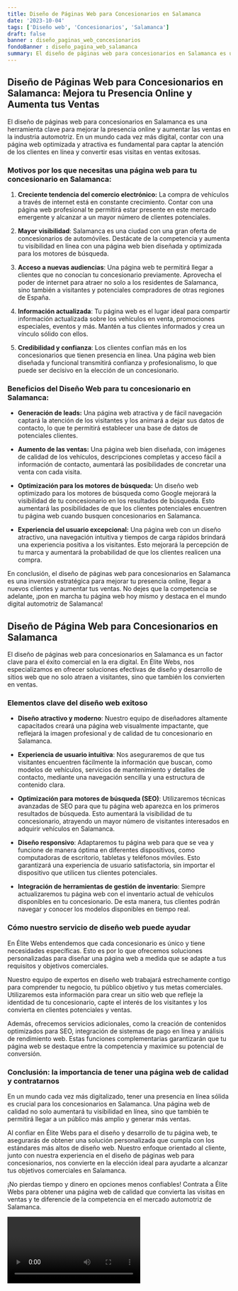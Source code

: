 ```yaml
---
title: Diseño de Páginas Web para Concesionarios en Salamanca
date: '2023-10-04'
tags: ['Diseño web', 'Concesionarios', 'Salamanca']
draft: false
banner : diseño_paginas_web_concesionarios
fondoBanner : diseño_pagina_web_salamanca
summary: El diseño de páginas web para concesionarios en Salamanca es una herramienta clave para mejorar la presencia online y aumentar las ventas en la industria automotriz. En un mundo cada vez más digital, contar con una página web optimizada y atractiva es fundamental para captar la atención de los clientes en línea y convertir esas visitas en ventas exitosas.
---
```


## Diseño de Páginas Web para Concesionarios en Salamanca: Mejora tu Presencia Online y Aumenta tus Ventas

El diseño de páginas web para concesionarios en Salamanca es una herramienta clave para mejorar la presencia online y aumentar las ventas en la industria automotriz. En un mundo cada vez más digital, contar con una página web optimizada y atractiva es fundamental para captar la atención de los clientes en línea y convertir esas visitas en ventas exitosas.

### Motivos por los que necesitas una página web para tu concesionario en Salamanca:

1. **Creciente tendencia del comercio electrónico:** La compra de vehículos a través de internet está en constante crecimiento. Contar con una página web profesional te permitirá estar presente en este mercado emergente y alcanzar a un mayor número de clientes potenciales.

2. **Mayor visibilidad**: Salamanca es una ciudad con una gran oferta de concesionarios de automóviles. Destácate de la competencia y aumenta tu visibilidad en línea con una página web bien diseñada y optimizada para los motores de búsqueda.

3. **Acceso a nuevas audiencias**: Una página web te permitirá llegar a clientes que no conocían tu concesionario previamente. Aprovecha el poder de internet para atraer no solo a los residentes de Salamanca, sino también a visitantes y potenciales compradores de otras regiones de España.

4. **Información actualizada**: Tu página web es el lugar ideal para compartir información actualizada sobre los vehículos en venta, promociones especiales, eventos y más. Mantén a tus clientes informados y crea un vínculo sólido con ellos.

5. **Credibilidad y confianza**: Los clientes confían más en los concesionarios que tienen presencia en línea. Una página web bien diseñada y funcional transmitirá confianza y profesionalismo, lo que puede ser decisivo en la elección de un concesionario.

### Beneficios del Diseño Web para tu concesionario en Salamanca:

- **Generación de leads:** Una página web atractiva y de fácil navegación captará la atención de los visitantes y los animará a dejar sus datos de contacto, lo que te permitirá establecer una base de datos de potenciales clientes.

- **Aumento de las ventas:** Una página web bien diseñada, con imágenes de calidad de los vehículos, descripciones completas y acceso fácil a información de contacto, aumentará las posibilidades de concretar una venta con cada visita.

- **Optimización para los motores de búsqueda:** Un diseño web optimizado para los motores de búsqueda como Google mejorará la visibilidad de tu concesionario en los resultados de búsqueda. Esto aumentará las posibilidades de que los clientes potenciales encuentren tu página web cuando busquen concesionarios en Salamanca.

- **Experiencia del usuario excepcional:** Una página web con un diseño atractivo, una navegación intuitiva y tiempos de carga rápidos brindará una experiencia positiva a los visitantes. Esto mejorará la percepción de tu marca y aumentará la probabilidad de que los clientes realicen una compra.

En conclusión, el diseño de páginas web para concesionarios en Salamanca es una inversión estratégica para mejorar tu presencia online, llegar a nuevos clientes y aumentar tus ventas. No dejes que la competencia se adelante, ¡pon en marcha tu página web hoy mismo y destaca en el mundo digital automotriz de Salamanca!

<GifSeo />

<Cta />

## Diseño de Página Web para Concesionarios en Salamanca

El diseño de páginas web para concesionarios en Salamanca es un factor clave para el éxito comercial en la era digital. En Élite Webs, nos especializamos en ofrecer soluciones efectivas de diseño y desarrollo de sitios web que no solo atraen a visitantes, sino que también los convierten en ventas.

### Elementos clave del diseño web exitoso

- **Diseño atractivo y moderno**: Nuestro equipo de diseñadores altamente capacitados creará una página web visualmente impactante, que reflejará la imagen profesional y de calidad de tu concesionario en Salamanca.

- **Experiencia de usuario intuitiva**: Nos aseguraremos de que tus visitantes encuentren fácilmente la información que buscan, como modelos de vehículos, servicios de mantenimiento y detalles de contacto, mediante una navegación sencilla y una estructura de contenido clara.

- **Optimización para motores de búsqueda (SEO)**: Utilizaremos técnicas avanzadas de SEO para que tu página web aparezca en los primeros resultados de búsqueda. Esto aumentará la visibilidad de tu concesionario, atrayendo un mayor número de visitantes interesados en adquirir vehículos en Salamanca.

- **Diseño responsivo**: Adaptaremos tu página web para que se vea y funcione de manera óptima en diferentes dispositivos, como computadoras de escritorio, tabletas y teléfonos móviles. Esto garantizará una experiencia de usuario satisfactoria, sin importar el dispositivo que utilicen tus clientes potenciales.

- **Integración de herramientas de gestión de inventario**: Siempre actualizaremos tu página web con el inventario actual de vehículos disponibles en tu concesionario. De esta manera, tus clientes podrán navegar y conocer los modelos disponibles en tiempo real.

### Cómo nuestro servicio de diseño web puede ayudar

En Élite Webs entendemos que cada concesionario es único y tiene necesidades específicas. Esto es por lo que ofrecemos soluciones personalizadas para diseñar una página web a medida que se adapte a tus requisitos y objetivos comerciales.

Nuestro equipo de expertos en diseño web trabajará estrechamente contigo para comprender tu negocio, tu público objetivo y tus metas comerciales. Utilizaremos esta información para crear un sitio web que refleje la identidad de tu concesionario, capte el interés de los visitantes y los convierta en clientes potenciales y ventas.

Además, ofrecemos servicios adicionales, como la creación de contenidos optimizados para SEO, integración de sistemas de pago en línea y análisis de rendimiento web. Estas funciones complementarias garantizarán que tu página web se destaque entre la competencia y maximice su potencial de conversión.

### Conclusión: la importancia de tener una página web de calidad y contratarnos

En un mundo cada vez más digitalizado, tener una presencia en línea sólida es crucial para los concesionarios en Salamanca. Una página web de calidad no solo aumentará tu visibilidad en línea, sino que también te permitirá llegar a un público más amplio y generar más ventas.

Al confiar en Élite Webs para el diseño y desarrollo de tu página web, te asegurarás de obtener una solución personalizada que cumpla con los estándares más altos de diseño web. Nuestro enfoque orientado al cliente, junto con nuestra experiencia en el diseño de páginas web para concesionarios, nos convierte en la elección ideal para ayudarte a alcanzar tus objetivos comerciales en Salamanca.

¡No pierdas tiempo y dinero en opciones menos confiables! Contrata a Élite Webs para obtener una página web de calidad que convierta las visitas en ventas y te diferencie de la competencia en el mercado automotriz de Salamanca.

<Video />

<CtaBot job='Concesionarios' city='Salamanca'/>

<Gmaps query='Salamanca+españa+maps' />